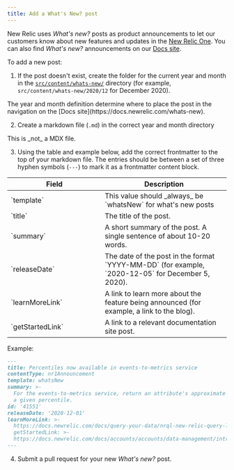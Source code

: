 ```yaml
---
title: Add a What's New? post
---
```


New Relic uses *What's new?* posts as product announcements to let our customers know about new features and updates in the [New Relic One](https://one.newrelic.com/launcher/jerome.plg-whats-new-launcher?pane=eyJuZXJkbGV0SWQiOiJqZXJvbWUucGxnLXdoYXRzLW5ldyJ9). You can also find *What's new?* announcements on our [Docs site](https://docs.newrelic.com/whats-new).

To add a new post:

1. If the post doesn't exist, create the folder for the current year and month in the [`src/content/whats-new/`](https://github.com/newrelic/docs-website/tree/develop/src/content/whats-new) directory (for example, `src/content/whats-new/2020/12` for December 2020). 
  
  <Callout variant="tip">
  The year and month definition determine where to place the post in the navigation on the [Docs site](https://docs.newrelic.com/whats-new).
  </Callout>

2. Create a markdown file (`.md`) in the correct year and month directory 

  <Callout variant="important">
  This is _not_ a MDX file.
  </Callout>

3. Using the table and example below, add the correct frontmatter to the top of your markdown file. The entries should be between a set of three hyphen symbols (`---`) to mark it as a frontmatter content block.

  <Table>
    <thead>
      <tr>
        <th style="width:200px">Field</th>
        <th>Description</th>
      </tr>
    </thead> 
    <tbody>
      <tr>
        <td>`template` </td>
        <td>This value should _always_ be `whatsNew` for what's new posts</td>
      </tr>
      <tr>
        <td>`title` </td>
        <td>The title of the post.</td>
      </tr>
      <tr>
        <td>`summary` </td>
        <td>A short summary of the post.  A single sentence of about 10-20 words.</td>
      </tr>
      <tr>
        <td>`releaseDate` </td>
        <td>The date of the post in the format `YYYY-MM-DD` (for example, `2020-12-05` for December 5, 2020).</td>
      </tr>
      <tr>
        <td>`learnMoreLink` </td>
        <td>A link to learn more about the feature being announced (for example, a link to the blog).</td>
      </tr>
       <tr>     
        <td>`getStartedLink` </td>
        <td>A link to a relevant documentation site post.</td>
      </tr>
    </tbody>
  </Table>

  Example:

  ``` md
  ---
  title: Percentiles now available in events-to-metrics service
  contentType: nr1Announcement
  template: whatsNew
  summary: >-
    For the events-to-metrics service, return an attribute's approximate value at
    a given percentile.
  id: '41551'
  releaseDate: '2020-12-01'
  learnMoreLink: >-
    https://docs.newrelic.com/docs/query-your-data/nrql-new-relic-query-language/get-started/nrql-syntax-clauses-functions#func-percentile
    getStartedLink: >-
    https://docs.newrelic.com/docs/accounts/accounts/data-management/introduction-events-metrics-service
  ---
  ```

4. Submit a pull request for your new *What's new?* post.